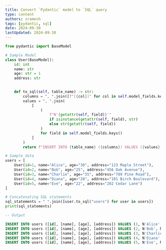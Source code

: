 ```yaml
---
title: Convert `Pydantic` model to `SQL` query
type: content
authors: sramesh
tags: [pydantic, sql]
date: 2024-09-30
lastUpdated: 2024-09-30
---
```



```py title="sample model"
from pydantic import BaseModel

# Sample Model
class User(BaseModel):
    id: int
    name: str
    age: str = 1
    address: str
    

    def to_sql(self, table_name) -> str:
        columns = ", ".join([f"[{col}]" for col in self.model_fields.keys()])
        values = ", ".join(
            [
                (
                    f"N'{getattr(self, field)}'"
                    if isinstance(getattr(self, field), str)
                    else str(getattr(self, field))
                )
                for field in self.model_fields.keys()
            ]
        )
        return f"INSERT INTO {table_name} ({columns}) VALUES ({values});"
```

```py title="usage"
# Sample data
users = [
    User(id=1, name="Alice", age="30", address="123 Maple Street"),
    User(id=2, name="Bob", age="25", address="456 Oak Avenue"),
    User(id=3, name="Charlie", age="35", address="789 Pine Road"),
    User(id=4, name="Diana", age="28", address="101 Birch Boulevard"),
    User(id=5, name="Eve", age="22", address="202 Cedar Lane")
]

# Concatenating SQL statements
sql_statements = " ".join([user.to_sql("users") for user in users])
print(sql_statements)

```

```sql
-- Output

INSERT INTO users ([id], [name], [age], [address]) VALUES (1, N'Alice', N'30', N'123 Maple Street'); 
INSERT INTO users ([id], [name], [age], [address]) VALUES (2, N'Bob', N'25', N'456 Oak Avenue'); 
INSERT INTO users ([id], [name], [age], [address]) VALUES (3, N'Charlie', N'35', N'789 Pine Road'); 
INSERT INTO users ([id], [name], [age], [address]) VALUES (4, N'Diana', N'28', N'101 Birch Boulevard'); 
INSERT INTO users ([id], [name], [age], [address]) VALUES (5, N'Eve', N'22', N'202 Cedar Lane');

```
